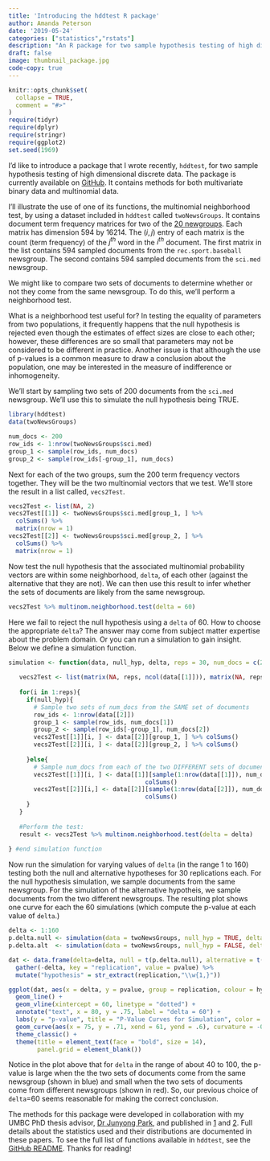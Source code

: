 ```yaml
---
title: 'Introducing the hddtest R package'
author: Amanda Peterson
date: '2019-05-24'
categories: ["statistics","rstats"]
description: "An R package for two sample hypothesis testing of high dimensional discrete data"
draft: false
image: thumbnail_package.jpg
code-copy: true
---
```


```r
knitr::opts_chunk$set(
  collapse = TRUE,
  comment = "#>"
)
require(tidyr)
require(dplyr)
require(stringr)
require(ggplot2)
set.seed(1969)
```

I'd like to introduce a package that I wrote recently, `hddtest`, for two sample hypothesis testing of high dimensional discrete data. The package is currently available on [GitHub](https://github.com/AmandaRP/hddtest). It contains methods for both multivariate binary data and multinomial data.

I'll illustrate the use of one of its functions, the multinomial neighborhood test, by using a dataset included in `hddtest` called `twoNewsGroups`. It contains document term frequency matrices for two of the [20 newgroups](http://qwone.com/~jason/20Newsgroups/). Each matrix has dimension 594 by 16214. The $(i,j)$ entry of each matrix is the count (term frequency) of the $j^{th}$ word in the $i^{th}$ document. The first matrix in the list contains 594 sampled documents from the `rec.sport.baseball` newsgroup. The second contains 594 sampled documents from the `sci.med` newsgroup.

We might like to compare two sets of documents to determine whether or not they come from the same newsgroup. To do this, we'll perform a neighborhood test.

What is a neighborhood test useful for? In testing the equality of parameters from two populations, it frequently happens that the null hypothesis is rejected even though the estimates of effect sizes are close to each other; however, these differences are so small that parameters may not be considered to be different in practice. Another issue is that although the use of p-values is a common measure to draw a conclusion about the population, one may be interested in the measure of indifference or inhomogeneity.

We'll start by sampling two sets of 200 documents from the `sci.med` newsgroup. We'll use this to simulate the null hypothesis being TRUE.

```r
library(hddtest)
data(twoNewsGroups)

num_docs <- 200
row_ids <- 1:nrow(twoNewsGroups$sci.med)
group_1 <- sample(row_ids, num_docs)
group_2 <- sample(row_ids[-group_1], num_docs)
```

Next for each of the two groups, sum the 200 term frequency vectors together. They will be the two multinomial vectors that we test. We'll store the result in a list called, `vecs2Test`.

```r
vecs2Test <- list(NA, 2)
vecs2Test[[1]] <- twoNewsGroups$sci.med[group_1, ] %>% 
  colSums() %>% 
  matrix(nrow = 1)
vecs2Test[[2]] <- twoNewsGroups$sci.med[group_2, ] %>%
  colSums() %>% 
  matrix(nrow = 1)
```

Now test the null hypothesis that the associated multinomial probability vectors are within some neighborhood, `delta`, of each other (against the alternative that they are not). We can then use this result to infer whether the sets of documents are likely from the same newsgroup.

```r
vecs2Test %>% multinom.neighborhood.test(delta = 60)
```

Here we fail to reject the null hypothesis using a `delta` of 60. How to choose the appropriate `delta`? The answer may come from subject matter expertise about the problem domain. Or you can run a simulation to gain insight. Below we define a simulation function.

```r
simulation <- function(data, null_hyp, delta, reps = 30, num_docs = c(200, 200)){
  
   vecs2Test <- list(matrix(NA, reps, ncol(data[[1]])), matrix(NA, reps, ncol(data[[1]])))
   
   for(i in 1:reps){
     if(null_hyp){
       # Sample two sets of num_docs from the SAME set of documents     
       row_ids <- 1:nrow(data[[2]])
       group_1 <- sample(row_ids, num_docs[1])
       group_2 <- sample(row_ids[-group_1], num_docs[2])
       vecs2Test[[1]][i, ] <- data[[2]][group_1, ] %>% colSums()
       vecs2Test[[2]][i, ] <- data[[2]][group_2, ] %>% colSums()
       
     }else{
       # Sample num_docs from each of the two DIFFERENT sets of documents
       vecs2Test[[1]][i, ] <- data[[1]][sample(1:nrow(data[[1]]), num_docs[1]), ] %>%
                                      colSums()
       vecs2Test[[2]][i,] <- data[[2]][sample(1:nrow(data[[2]]), num_docs[2]), ] %>%
                                      colSums()
     }
   }
   
   #Perform the test:
   result <- vecs2Test %>% multinom.neighborhood.test(delta = delta)
   
} #end simulation function
```

Now run the simulation for varying values of `delta` (in the range 1 to 160) testing both the null and alternative hypotheses for 30 replications each. For the null hypothesis simulation, we sample documents from the same newsgroup. For the simulation of the alternative hypotheis, we sample documents from the two different newsgroups. The resulting plot shows one curve for each the 60 simulations (which compute the p-value at each value of `delta`.)

```r
delta <- 1:160
p.delta.null <- simulation(data = twoNewsGroups, null_hyp = TRUE, delta = delta)$pvalue_delta
p.delta.alt  <- simulation(data = twoNewsGroups, null_hyp = FALSE, delta = delta)$pvalue_delta
```

```r
dat <- data.frame(delta=delta, null = t(p.delta.null), alternative = t(p.delta.alt)) %>%
  gather(-delta, key = "replication", value = pvalue) %>% 
  mutate("hypothesis" = str_extract(replication,"\\w{1,}"))

ggplot(dat, aes(x = delta, y = pvalue, group = replication, colour = hypothesis)) + 
  geom_line() +
  geom_vline(xintercept = 60, linetype = "dotted") +
  annotate("text", x = 80, y = .75, label = "delta = 60") +
  labs(y = "p-value", title = "P-Value Curves for Simulation", color = "Hypothesis") + 
  geom_curve(aes(x = 75, y = .71, xend = 61, yend = .6), curvature = -0.3, arrow = arrow(length=unit(2,"mm")), color = "darkgrey") +
  theme_classic() +
  theme(title = element_text(face = "bold", size = 14),
        panel.grid = element_blank())

```

Notice in the plot above that for `delta` in the range of about 40 to 100, the p-value is large when the the two sets of documents come from the same newsgroup (shown in blue) and small when the two sets of documents come from different newsgroups (shown in red). So, our previous choice of `delta`=60 seems reasonable for making the correct conclusion.

The methods for this package were developed in collaboration with my UMBC PhD thesis advisor, [Dr Junyong Park](http://www.math.umbc.edu/~junpark/), and published in [1](https://link.springer.com/article/10.1007%2Fs11749-018-0600-8) and [2](https://www.tandfonline.com/doi/abs/10.1080/03610926.2016.1260743). Full details about the statistics used and their distributions are documented in these papers. To see the full list of functions available in `hddtest`, see the [GitHub README](https://github.com/AmandaRP/hddtest). Thanks for reading!
